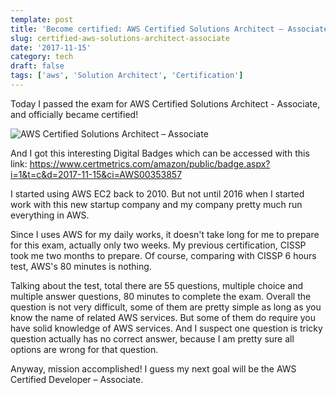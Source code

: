 ```yaml
---
template: post
title: 'Become certified: AWS Certified Solutions Architect – Associate'
slug: certified-aws-solutions-architect-associate
date: '2017-11-15'
category: tech
draft: false
tags: ['aws', 'Solution Architect', 'Certification']
---
```


Today I passed the exam for AWS Certified Solutions Architect - Associate, and officially became certified!

![AWS Certified Solutions Architect – Associate](/static/2017/aws-cert.png)

And I got this interesting Digital Badges which can be accessed with this link:
https://www.certmetrics.com/amazon/public/badge.aspx?i=1&t=c&d=2017-11-15&ci=AWS00353857

I started using AWS EC2 back to 2010. But not until 2016 when I started work with this new startup company and my company pretty much run everything in AWS.

Since I uses AWS for my daily works, it doesn't take long for me to prepare for this exam, actually only two weeks. My previous certification, CISSP took me two months to prepare. Of course, comparing with CISSP 6 hours test, AWS's 80 minutes is nothing.

Talking about the test, total there are 55 questions, multiple choice and multiple answer questions, 80 minutes to complete the exam. Overall the question is not very difficult, some of them are pretty simple as long as you know the name of related AWS services. But some of them do require you have solid knowledge of AWS services. And I suspect one question is tricky question actually has no correct answer, because I am pretty sure all options are wrong for that question.

Anyway, mission accomplished! I guess my next goal will be the AWS Certified Developer – Associate.

